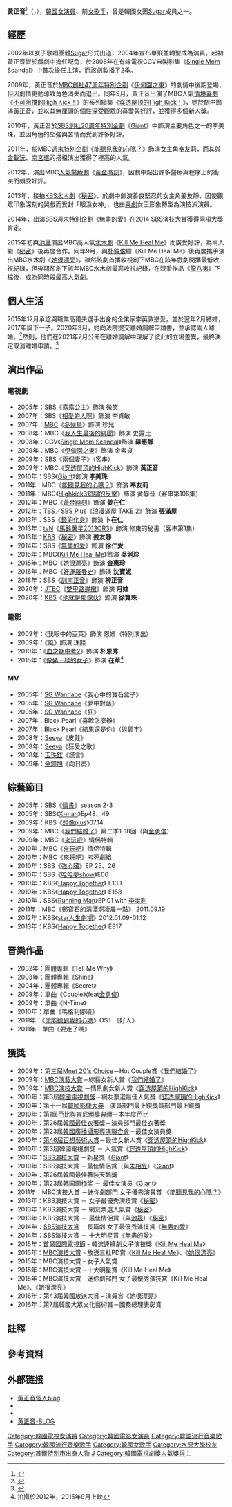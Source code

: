 {{藝人
| 姓名 = 黃正音
| 類型 = 女演員
| 圖片 = Hwang Jung-eum Golden Time (2).jpg
| 圖片尺寸 = 
| 圖片簡介 = 
| 本名 = 
| 外文名 = 황정음
| 外文 = ko
| 羅馬拼音 = Hwang Jung Eum
| 英文名 = 
| 暱稱 = 眼淚女神，廣告女王，信看黄(믿보황)<ref group="註">韓國媒體對她的封號，值得信任觀看的黃正音</ref>
| 國籍 = {{KOR}}
| 出生日期 = {{birth_date_and_age|1985|1|25}}
| 出生地點 = {{KOR}}[[首爾特別市|首爾特別市]]
| 職業 = [[演員|演員]]、[[歌手|歌手]]
| 語言 = [[韓語|韓語]]
| 教育程度 = [[水原大學|水原大學]]戲劇電影學系畢業
| 音樂類型 = 
| 演奏樂器 = 
| 出身地 = 
| 出道作 = Sugar 1輯《Tell Me Why》
| 出道日期 = 2002年
| 代表作 = 《[[穿透屋頂的HighKick|穿透屋頂的HighKick]]》<br>《[[巨人_(韓國電視劇)|Giant]]》<br>《[[秘密_(2013年電視劇)|秘密]]》<br>《[[Kill_Me_Heal_Me|Kill Me Heal Me]]》<br/>《[[她很漂亮_(韓國電視劇)|她很漂亮]]》<!--最為人熟悉的作品，可以是電影、電視節目、舞台劇或音樂專輯等。最多別超過五個。-->
| 活躍年代 = 2002年至今
| 唱片公司 = 
| 經紀公司 = [[C-JeS娛樂|C-JeS娛樂]]
| 網站 = 
| 相關團體 = [[Sugar_(組合)|Sugar]]
| 獎項 = 
| IMDb = 
| 配偶 = {{marriage|[[李英敦|李英敦]]|2016-02-26|}}
| 儿女 = 2子
}}

'''黃正音'''<ref group="註">{{or|大哥：黃訓 、二哥：黃民 ，三兄妹名字組成為訓民正音。}}</ref>（{{lang-ko|황정음}}，{{bd|1985年|1月25日}}），[[韓國|韓國]][[女演員|女演員]]、前[[女歌手|女歌手]]，曾是韓國女團[[Sugar_(組合)|Sugar]]成員之一。

== 經歷 ==
2002年以女子歌唱團體[[Sugar_(組合)|Sugar]]形式出道，2004年宣布單飛並轉型成為演員。起初黃正音皆於戲劇中擔任配角，於2008年在有線電視CGV自製影集《[[18歲未婚媽媽的秘密|Single Mom Scandal]]》中首次擔任主演，而該劇製播了2季。

2009年，黃正音於[[文化廣播_(韓國)|MBC]][[MBC月火連續劇|創社47周年特別企劃]]《[[伊甸園之東_(電視劇)|伊甸園之東]]》的劇情中後期登場，但因劇情更動導致角色消失而退出。同年9月，黃正音出演了MBC人氣[[情境喜劇|情境喜劇]]《[[不可阻擋的High_Kick！|不可阻擋的High Kick！]]》的系列續集《[[穿透屋顶的High_Kick！|穿透屋顶的High Kick！]]》，她於劇中飾演黃正音，並以其無厘頭的個性深受觀眾的喜愛與好評，並獲得多個新人獎。

2010年，黃正音於[[SBS株式會社|SBS]][[SBS月火連續劇|創社20周年特別企劃]]《[[巨人_(韓國電視劇)|Giant]]》中飾演主要角色之一的李美珠，並因角色的堅強與苦情而受到許多好評。

2011年，於MBC[[MBC週末特別計畫連續劇|週末特別企劃]]《[[能聽見我的心嗎？|能聽見我的心嗎？]]》飾演女主角奉友莉，而其與[[金載沅|金載沅]]、[[南宮珉|南宮珉]]的搭檔演出獲得了極高的人氣。

2012年，演出MBC[[MBC月火連續劇|人氣醫療劇]]《[[黃金時刻|黃金時刻]]》，因劇中點出許多醫療與程序上的衝突而頗受好評。

2013年，接拍[[韓國放送公社|KBS]][[KBS水木連續劇|水木劇]]《[[秘密_(2013年電視劇)|秘密]]》，於劇中飾演善良堅忍的女主角姜友靜，因使觀眾印象深刻的哭戲而受封「眼淚女神」，也由[[喜劇|喜劇]]女王形象轉型為演技派演員。

2014年，出演SBS[[SBS週末特別計畫劇|週末特別企劃]]《[[無盡的愛_(2014年電視劇)|無盡的愛]]》在[[2014_SBS演技大賞|2014 SBS演技大賞]]獲得兩項大獎肯定。

2015年初與[[池晟|池晟]]演出MBC高人氣[[MBC水木迷你連續劇|水木劇]]《[[Kill_Me_Heal_Me|Kill Me Heal Me]]》而廣受好評，為兩人繼《[[秘密_(2013年電視劇)|秘密]]》後再度合作。同年9月，與[[朴敘俊|朴敘俊]]繼《Kill Me Heal Me》後再度攜手演出MBC水木劇《[[她很漂亮_(韓國電視劇)|她很漂亮]]》，雖然該劇首播收視創下MBC在該年戲劇開播最低收視紀錄，但後期卻創下該年MBC水木劇最高收視紀錄，在競爭作品《[[龍八夷|龍八夷]]》下檔後，成為同時段最高人氣劇。

== 個人生活 ==
2015年12月承認與職業高爾夫選手出身的企業家李英敦戀愛，並於翌年2月結婚，2017年誕下一子。2020年9月，她向法院提交離婚調解申請書，並承認兩人離婚。<ref>{{cite web|url=http://www.inews24.com/view/1296278|title='이혼' 황정음, 남편 이영돈은 누구?|work=Joy News|date=2020-09-03|access-date=2021-07-09|archive-date=2021-07-11|archive-url=https://web.archive.org/web/20210711125358/http://www.inews24.com/view/1296278|dead-url=no}}</ref>然則，他們在2021年7月公佈在離婚調解中理解了彼此的立場差異，最終決定取消離婚申請。<ref>{{cite web|url=https://entertain.naver.com/read?oid=018&aid=0004979929|title=황정음, 이혼 안 한다|work=E Daily|date=2021-07-09|access-date=2021-07-09|archive-date=2021-07-12|archive-url=https://web.archive.org/web/20210712010814/https://entertain.naver.com/read?oid=018&aid=0004979929|dead-url=no}}</ref>

== 演出作品 ==
=== 電視劇 ===
*2005年：[[SBS株式會社|SBS]]《[[露露公主|露露公主]]》飾演 微笑
*2007年：SBS《[[相愛的人啊|相愛的人啊]]》飾演 李貞敏
*2007年：[[文化廣播_(韓國)|MBC]]《[[冬候鳥|冬候鳥]]》飾演 珍兒
*2008年：MBC《[[我人生最後的緋聞|我人生最後的緋聞]]》飾演 史露比
*2008年：CGV《[[18歲未婚媽媽的秘密|Single Mom Scandal]]》飾演 '''羅惠靜'''
*2009年：MBC《[[伊甸園之東_(電視劇)|伊甸園之東]]》飾演 金素貞
*2009年：SBS《[[兩個妻子|兩個妻子]]》（客串）
*2009年：MBC《[[穿透屋頂的HighKick|穿透屋頂的HighKick]]》飾演 '''黃正音'''
*2010年：SBS《[[巨人_(韓國電視劇)|Giant]]》飾演 '''李美珠'''
*2011年：MBC《[[能聽見我的心嗎？|能聽見我的心嗎？]]》飾演 '''奉友莉'''
*2011年：MBC《[[Highkick3短腿的反擊|Highkick3短腿的反擊]]》飾演 黄靜音（客串第106集）
*2012年：MBC《[[黃金時刻|黃金時刻]]》飾演 '''姜在仁'''
*2012年：[[TBS電視台|TBS]]／SBS Plus《[[浪漫滿屋_TAKE_2|浪漫滿屋 TAKE 2]]》飾演 '''張滿屋'''
*2013年：SBS《[[錢的化身|錢的化身]]》飾演 '''卜在仁'''
*2013年：[[TVN|tvN]]《[[馬鈴薯星2013QR3|馬鈴薯星2013QR3]]》飾演 修東的秘書（客串第1集）
*2013年：[[韓國放送公社|KBS]]《[[秘密_(2013年電視劇)|秘密]]》飾演 '''姜友靜'''
*2014年：SBS《[[無盡的愛_(2014年電視劇)|無盡的愛]]》飾演 '''徐仁愛'''
*2015年：MBC《[[Kill_Me_Heal_Me|Kill Me Heal Me]]》飾演 '''吳俐珍'''
*2015年：MBC《[[她很漂亮_(韓國電視劇)|她很漂亮]]》飾演 '''金惠珍'''
*2016年：MBC《[[好運羅曼史|好運羅曼史]]》飾演 '''沈寶妮'''
*2018年：SBS《[[訓南正音|訓南正音]]》飾演 '''柳正音'''
*2020年：[[JTBC|JTBC]]《[[雙甲路邊攤|雙甲路邊攤]]》飾演 '''月妵'''
*2020年：[[KBS|KBS]]《[[他就是那傢伙|他就是那傢伙]]》飾演 '''徐賢珠'''

=== 電影 ===
*2009年：《我眼中的豆莢》飾演 恩嬪（特別演出）
*2009年：《風》飾演 珠熙
*2010年：《[[血之期中考2|血之期中考2]]》飾演 '''朴恩秀'''
*2015年：《[[像豬一樣的女子|像豬一樣的女子]]》飾演 '''在華'''<ref group="註">拍攝於2012年，2015年9月上映</ref>

=== MV ===
*2005年：[[SG_Wannabe|SG Wannabe]]《我心中的寶石盒子》
*2005年：[[SG_Wannabe|SG Wannabe]]《夢中對話》
*2005年：[[SG_Wannabe|SG Wannabe]]《狂》
*2007年：Black Pearl《喜歡怎麼辦》
*2007年：Black Pearl《結果還是你》（與[[鄭宇|鄭宇]]）
*2008年：[[Seeya|Seeya]]《皮鞋》
*2008年：[[Seeya|Seeya]]《狂愛之歌》
*2008年：[[玉珠鉉|玉珠鉉]]《謊言》
*2009年：[[金鐘旭|金鐘旭]]《向日葵》

== 綜藝節目 ==
*2005年：SBS《[[情書|情書]]》season 2-3
*2005年：SBS《[[X-man|X-man]]》Ep48、49
*2009年：KBS《[[想像plus|想像plus]]》07.14
*2009年：MBC《[[我們結婚了|我們結婚了]]》第二季1-18回（與[[金勇俊|金勇俊]]）
*2009年：MBC《[[來玩吧|來玩吧]]》情侶特輯
*2010年：MBC《[[來玩吧|來玩吧]]》情侶特輯
*2010年：MBC《[[來玩吧|來玩吧]]》考死劇組
*2010年：SBS《[[強心臟|強心臟]]》EP 25、26
*2010年：SBS《[[哈哈夢show|哈哈夢show]]》E06
*2010年：KBS《[[Happy_Together|Happy Together]]》 E133
*2010年：KBS《[[Happy_Together|Happy Together]]》 E158
*2010年：SBS《[[Running_Man|Running Man]]》EP.01 with [[李孝利|李孝利]]
*2011年：MBC《[[鄭寶石的清潭洞凌晨一點|鄭寶石的清潭洞凌晨一點]]》 2011.09.19
*2012年：KBS《[[star人生劇場|star人生劇場]]》2012.01.09-01.12 
*2013年：KBS《[[Happy_Together|Happy Together]]》 E317

== 音樂作品 ==
*2002年：團體專輯《Tell Me Why》
*2003年：團體專輯《Shine》
*2004年：團體專輯《Secret》
*2009年：單曲《Couple》(feat[[金勇俊|金勇俊]])
*2009年：單曲《N-Time》
*2010年：單曲《瑪格利娜頌》
*2011年：《[[你能聽到我的心嗎|你能聽到我的心嗎]]》OST 《好人》
*2011年：單曲《要走了嗎》

== 獲獎 ==
*2009年：第三屆[[Mnet_20's_Choice|Mnet 20's Choice]]－Hot Couple賞《[[我們結婚了|我們結婚了]]》
*2009年：[[MBC演藝大賞|MBC演藝大賞]]－綜藝女新人賞《[[我們結婚了|我們結婚了]]》
*2009年：[[MBC演技大賞|MBC演技大賞]] －情景劇女新人賞《[[穿透屋頂的HighKick|穿透屋頂的HighKick]]》
*2010年：第3屆[[韓國電視劇獎|韓國電視劇獎]]－網友票選最佳人氣獎《[[穿透屋頂的HighKick|穿透屋頂的HighKick]]》
*2010年：第十一屆[[韓國影像大典|韓國影像大典]]－演員部門最上鏡獎員部門最上鏡獎
*2010年：第1屆[[芭比與肯尼頒獎典禮|芭比與肯尼頒獎典禮]]－本年度芭比
*2010年：第26屆[[韓國最佳衣著獎|韓國最佳衣著獎]]－演員部門最佳衣著獎
*2010年：第23屆[[韓國廣播攝影導演聯合會|韓國廣播攝影導演聯合會]]－最佳女演員獎
*2010年：[[第46屆百想藝術大賞|第46屆百想藝術大賞]]－最佳女新人賞《[[穿透屋頂的HighKick|穿透屋頂的HighKick]]》
*2010年：第3屆韓國電視劇獎 － 人氣賞《[[穿透屋頂的HighKick|穿透屋頂的HighKick]]》
*2010年：[[SBS演技大賞|SBS演技大賞]] －新星獎《[[巨人_(韓國電視劇)|Giant]]》
*2010年：SBS演技大賞 －最佳情侶賞（與[[朱相昱|朱相昱]]）《[[巨人_(韓國電視劇)|Giant]]》
*2010年：第26屆韓國最佳著裝天鵝獎
*2010年：第23屆[[韩国画梅奖|韩国画梅奖]] － 最佳女演员《[[巨人_(韓國電視劇)|Giant]]》
*2011年：MBC演技大賞 －迷你劇部門 女子優秀演員賞 《[[能聽見我的心嗎？|能聽見我的心嗎？]]》
*2013年：KBS演技大賞 － 女子最優秀演技賞《[[秘密_(2013年電視劇)|秘密]]》
*2013年：KBS演技大賞 － 網友票選人氣賞《[[秘密_(2013年電視劇)|秘密]]》
*2013年：KBS演技大賞 － 最佳情侶賞（與[[池晟|池晟]]）《[[秘密_(2013年電視劇)|秘密]]》
*2014年：[[2014_SBS演技大賞|SBS演技大賞]] －長篇劇 女子最優秀演技賞《[[無盡的愛_(2014年電視劇)|無盡的愛]]》
*2014年：SBS演技大賞 － 十大明星賞《[[無盡的愛_(2014年電視劇)|無盡的愛]]》
*2015年：[[首爾國際電視節|首爾國際電視節]] - 韓流連續劇女子演技獎《[[Kill_Me_Heal_Me|Kill Me Heal Me]]》
*2015年：[[2015_MBC演技大賞|MBC演技大賞]] - 放送三社PD賞《[[Kill_Me_Heal_Me|Kill Me Heal Me]]》、《[[她很漂亮_(韓國電視劇)|她很漂亮]]》
*2015年：MBC演技大賞 - 女子人氣賞
*2015年：MBC演技大賞 - 十大明星賞《Kill Me Heal Me》
*2015年：MBC演技大賞 - 迷你劇部門 女子最優秀演技賞《Kill Me Heal Me》、《她很漂亮》
*2016年：第43屆韓國放送大賞 - 演員賞《她很漂亮》
*2016年：第7屆韓國大眾文化藝術賞－國務總理表彰賞

== 註釋 ==
{{reflist|group="註"}}

== 參考資料==
{{reflist}}

== 外部链接 ==
*[https://web.archive.org/web/20140222032335/http://blog.naver.com/jungeum_okdk/ 黃正音個人blog]{{ko}}
*{{instagram|jungeum84|黃正音}}
*{{weibo|jeongeumhwang0125|黃正音}}{{zh-cn}}
*[https://m.post.naver.com/search/authorPost.nhn?keyword=%ED%99%A9%EC%A0%95%EC%9D%8C&memberNo=28655711 黄正音-BLOG] {{Wayback|url=https://m.post.naver.com/search/authorPost.nhn?keyword=%ED%99%A9%EC%A0%95%EC%9D%8C&memberNo=28655711 |date=20210121214653 }}{{ko}}

{{C-JeS Entertainment}}
{{High Kick！三部曲}}
{{百想藝術大賞電視部門女子新人演技賞}}
{{韩国福布斯名人榜}}
{{normdaten}}
{{DEFAULTSORT: Hwang Jung Eum}}
[[Category:韓國電視女演員|Category:韓國電視女演員]]
[[Category:韓國電影女演員|Category:韓國電影女演員]]
[[Category:韓語流行音樂歌手|Category:韓語流行音樂歌手]]
[[Category:韓國流行音樂歌手|Category:韓國流行音樂歌手]]
[[Category:韓國女歌手|Category:韓國女歌手]]
[[Category:水原大學校友|Category:水原大學校友]]
[[Category:首爾特別市出身人物|Category:首爾特別市出身人物]]
[[Category:黄姓|J]]
[[Category:韓國電視劇獎人氣獎得主|Category:韓國電視劇獎人氣獎得主]]